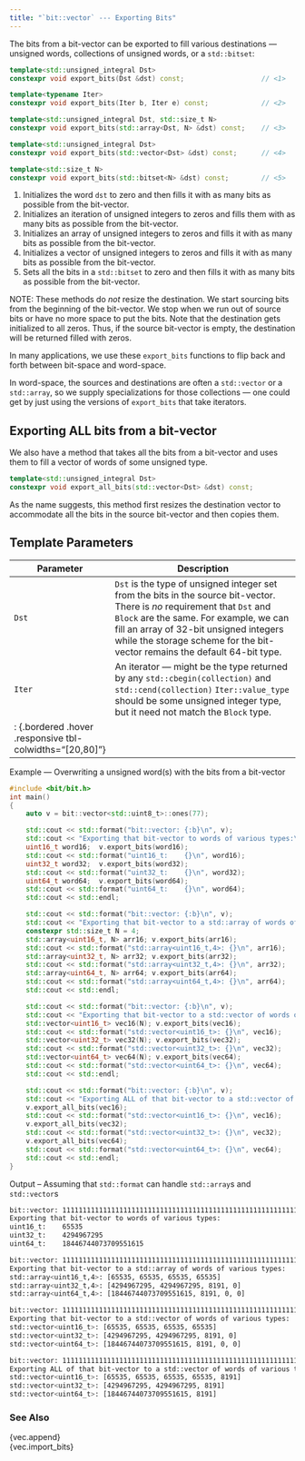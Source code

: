 ```yaml
---
title: "`bit::vector` --- Exporting Bits"
---
```


The bits from a bit-vector can be exported to fill various destinations --- unsigned words, collections of unsigned words, or a `std::bitset`:

```cpp
template<std::unsigned_integral Dst>
constexpr void export_bits(Dst &dst) const;                   // <1>

template<typename Iter>
constexpr void export_bits(Iter b, Iter e) const;             // <2>

template<std::unsigned_integral Dst, std::size_t N>
constexpr void export_bits(std::array<Dst, N> &dst) const;    // <3>

template<std::unsigned_integral Dst>
constexpr void export_bits(std::vector<Dst> &dst) const;      // <4>

template<std::size_t N>
constexpr void export_bits(std::bitset<N> &dst) const;        // <5>
```
1. Initializes the word `dst` to zero and then fills it with as many bits as possible from the bit-vector.
2. Initializes an iteration of unsigned integers to zeros and fills them with as many bits as possible from the bit-vector.
3. Initializes an array of unsigned integers to zeros and fills it with as many bits as possible from the bit-vector.
4. Initializes a vector of unsigned integers to zeros and fills it with as many bits as possible from the bit-vector.
5. Sets all the bits in a `std::bitset` to zero and then fills it with as many bits as possible from the bit-vector.

NOTE: These methods do *_not_* resize the destination.
We start sourcing bits from the beginning of the bit-vector.
We stop when we run out of source bits or have no more space to put the bits.
Note that the destination gets initialized to all zeros.
Thus, if the source bit-vector is empty, the destination will be returned filled with zeros.

In many applications, we use these `export_bits` functions to flip back and forth between bit-space and word-space.

In word-space, the sources and destinations are often a `std::vector` or a `std::array`, so we supply specializations for those collections --- one could get by just using the versions of `export_bits` that take iterators.

## Exporting ALL bits from a bit-vector

We also have a method that takes all the bits from a bit-vector and uses them to fill a vector of words of some unsigned type.

```cpp
template<std::unsigned_integral Dst>
constexpr void export_all_bits(std::vector<Dst> &dst) const;
```
As the name suggests, this method first resizes the destination vector to accommodate all the bits in the source bit-vector and then copies them.

## Template Parameters

Parameter   | Description
---------   | ------------------------------------------------------------------
`Dst`       | `Dst` is the type of unsigned integer set from the bits in the source bit-vector. There is _no_ requirement that `Dst` and `Block` are the same. For example, we can fill an array of 32-bit unsigned integers while the storage scheme for the bit-vector remains the default 64-bit type.
`Iter`      | An iterator --- might be the type returned by any `std::cbegin(collection)` and `std::cend(collection)` `Iter::value_type` should be some unsigned integer type, but it need not match the `Block` type.
: {.bordered .hover .responsive tbl-colwidths="[20,80]"}|


[Example --- Overwriting a unsigned word(s) with the bits from a bit-vector]{.bt}
```cpp
#include <bit/bit.h>
int main()
{
    auto v = bit::vector<std::uint8_t>::ones(77);

    std::cout << std::format("bit::vector: {:b}\n", v);
    std::cout << "Exporting that bit-vector to words of various types:\n";
    uint16_t word16;  v.export_bits(word16);
    std::cout << std::format("uint16_t:    {}\n", word16);
    uint32_t word32;  v.export_bits(word32);
    std::cout << std::format("uint32_t:    {}\n", word32);
    uint64_t word64;  v.export_bits(word64);
    std::cout << std::format("uint64_t:    {}\n", word64);
    std::cout << std::endl;

    std::cout << std::format("bit::vector: {:b}\n", v);
    std::cout << "Exporting that bit-vector to a std::array of words of various types:\n";
    constexpr std::size_t N = 4;
    std::array<uint16_t, N> arr16; v.export_bits(arr16);
    std::cout << std::format("std::array<uint16_t,4>: {}\n", arr16);
    std::array<uint32_t, N> arr32; v.export_bits(arr32);
    std::cout << std::format("std::array<uint32_t,4>: {}\n", arr32);
    std::array<uint64_t, N> arr64; v.export_bits(arr64);
    std::cout << std::format("std::array<uint64_t,4>: {}\n", arr64);
    std::cout << std::endl;

    std::cout << std::format("bit::vector: {:b}\n", v);
    std::cout << "Exporting that bit-vector to a std::vector of words of various types:\n";
    std::vector<uint16_t> vec16(N); v.export_bits(vec16);
    std::cout << std::format("std::vector<uint16_t>: {}\n", vec16);
    std::vector<uint32_t> vec32(N); v.export_bits(vec32);
    std::cout << std::format("std::vector<uint32_t>: {}\n", vec32);
    std::vector<uint64_t> vec64(N); v.export_bits(vec64);
    std::cout << std::format("std::vector<uint64_t>: {}\n", vec64);
    std::cout << std::endl;

    std::cout << std::format("bit::vector: {:b}\n", v);
    std::cout << "Exporting ALL of that bit-vector to a std::vector of words of various types:\n";
    v.export_all_bits(vec16);
    std::cout << std::format("std::vector<uint16_t>: {}\n", vec16);
    v.export_all_bits(vec32);
    std::cout << std::format("std::vector<uint32_t>: {}\n", vec32);
    v.export_all_bits(vec64);
    std::cout << std::format("std::vector<uint64_t>: {}\n", vec64);
    std::cout << std::endl;
}
```

[Output -- Assuming that `std::format` can handle `std::array`s and `std::vector`s]{.bt}
```bash
bit::vector: 11111111111111111111111111111111111111111111111111111111111111111111111111111
Exporting that bit-vector to words of various types:
uint16_t:    65535
uint32_t:    4294967295
uint64_t:    18446744073709551615

bit::vector: 11111111111111111111111111111111111111111111111111111111111111111111111111111
Exporting that bit-vector to a std::array of words of various types:
std::array<uint16_t,4>: [65535, 65535, 65535, 65535]
std::array<uint32_t,4>: [4294967295, 4294967295, 8191, 0]
std::array<uint64_t,4>: [18446744073709551615, 8191, 0, 0]

bit::vector: 11111111111111111111111111111111111111111111111111111111111111111111111111111
Exporting that bit-vector to a std::vector of words of various types:
std::vector<uint16_t>: [65535, 65535, 65535, 65535]
std::vector<uint32_t>: [4294967295, 4294967295, 8191, 0]
std::vector<uint64_t>: [18446744073709551615, 8191, 0, 0]

bit::vector: 11111111111111111111111111111111111111111111111111111111111111111111111111111
Exporting ALL of that bit-vector to a std::vector of words of various types:
std::vector<uint16_t>: [65535, 65535, 65535, 65535, 8191]
std::vector<uint32_t>: [4294967295, 4294967295, 8191]
std::vector<uint64_t>: [18446744073709551615, 8191]
```

### See Also
{vec.append} \
{vec.import_bits}
